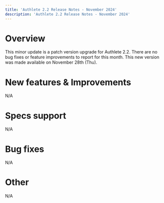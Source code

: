 ```yaml
---
title: 'Authlete 2.2 Release Notes - November 2024'
description: 'Authlete 2.2 Release Notes - November 2024'
---
```


# Overview

This minor update is a patch version upgrade for Authlete 2.2.
There are no bug fixes or feature improvements to report for this month.
This new version was made available on November 28th (Thu).

# New features & Improvements

N/A

# Specs support

N/A

# Bug fixes

N/A

# Other

N/A
